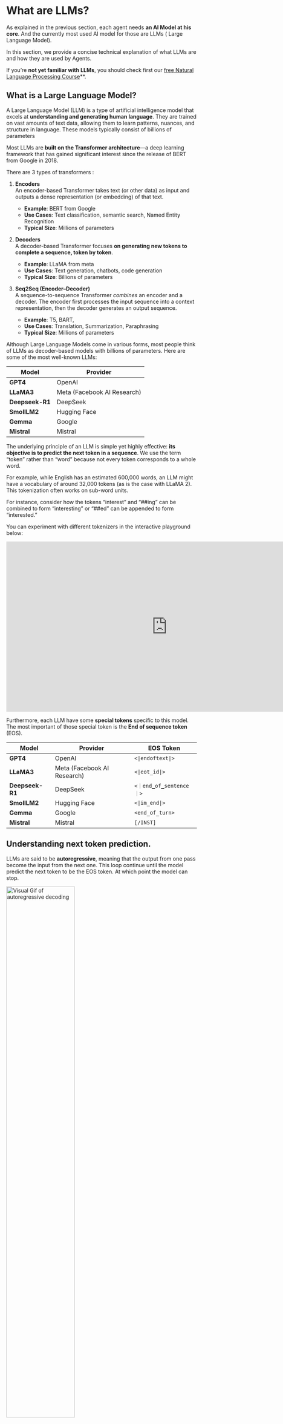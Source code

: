 # What are LLMs?

As explained in the previous section, each agent needs **an AI Model at his core**. And the currently most used AI model for those are LLMs ( Large Language Model).

In this section, we provide a concise technical explanation of what LLMs are and how they are used by Agents. 

If you’re **not yet familiar with LLMs**, you should check first our [free Natural Language Processing Course](https://huggingface.co/learn/nlp-course/chapter1/1)**.

## What is a Large Language Model?

A Large Language Model (LLM) is a type of artificial intelligence model that excels at **understanding and generating human language**. They are trained on vast amounts of text data, allowing them to learn patterns, nuances, and structure in language. These models typically consist of billions of parameters

Most LLMs are **built on the Transformer architecture**—a deep learning framework that has gained significant interest since the release of BERT from Google in 2018.


There are 3 types of transformers :

1. **Encoders**  
   An encoder-based Transformer takes text (or other data) as input and outputs a dense representation (or embedding) of that text.

   - **Example**: BERT from Google
   - **Use Cases**: Text classification, semantic search, Named Entity Recognition
   - **Typical Size**: Millions of parameters

2. **Decoders**  
   A decoder-based Transformer focuses **on generating new tokens to complete a sequence, token by token**.

   - **Example**: LLaMA from meta 
   - **Use Cases**: Text generation, chatbots, code generation
   - **Typical Size**: Billions of parameters

3. **Seq2Seq (Encoder–Decoder)**  
   A sequence-to-sequence Transformer _combines_ an encoder and a decoder. The encoder first processes the input sequence into a context representation, then the decoder generates an output sequence.

   - **Example**: T5, BART, 
   - **Use Cases**:  Translation, Summarization, Paraphrasing
   - **Typical Size**: Millions of parameters

Although Large Language Models come in various forms, most people think of LLMs as decoder-based models with billions of parameters. Here are some of the most well-known LLMs:

| **Model**                          | **Provider**                              |
|-----------------------------------|-------------------------------------------|
| **GPT4**                           | OpenAI                                    |
| **LLaMA3**                         | Meta (Facebook AI Research)               |
| **Deepseek-R1**                    | DeepSeek                                  |
| **SmollLM2**                          | Hugging Face     |
| **Gemma**                          | Google                                    |
| **Mistral**                        | Mistral                                |

The underlying principle of an LLM is simple yet highly effective: **its objective is to predict the next token in a sequence**. We use the term “token” rather than “word” because not every token corresponds to a whole word.

For example, while English has an estimated 600,000 words, an LLM might have a vocabulary of around 32,000 tokens (as is the case with LLaMA 2). This tokenization often works on sub-word units.

For instance, consider how the tokens “interest” and “##ing” can be combined to form “interesting” or “##ed” can be appended to form “interested.”

You can experiment with different tokenizers in the interactive playground below:

<iframe
	src="https://xenova-the-tokenizer-playground.static.hf.space"
	frameborder="0"
	width="850"
	height="450"
></iframe>

Furthermore, each LLM have some **special tokens** specific to this model. The most important of those special token is the **End of sequence token** (EOS).

| **Model**     | **Provider**                  | **EOS Token**              |
|---------------|-------------------------------|----------------------------|
| **GPT4**      | OpenAI                        | ``<\|endoftext\|>``       |
| **LLaMA3**    | Meta (Facebook AI Research)   | ``<\|eot_id\|>``   |
| **Deepseek-R1** | DeepSeek                   | ``<｜end▁of▁sentence｜>`` |
| **SmollLM2**  | Hugging Face                 | ``<\|im_end\|>``          |
| **Gemma**     | Google                       | ``<end_of_turn>``         |
| **Mistral**   | Mistral                      | ``[/INST]``               |


## Understanding next token prediction.

LLMs are said to be **autoregressive**, meaning that the output from one pass become the input from the next one. This loop continue until the model predict the next token to be the EOS token. At which point the model can stop.

<img src="https://huggingface.co/datasets/agents-course/course-images/resolve/main/en/unit1/AutoregressionFinal.gif" alt="Visual Gif of autoregressive decoding" width="60%">

In other words, an LLM will decode text until it reaches the EOS. But what happens during a single decoding loop?

While the full process can be quite technical for the purpose of learning agents, here’s a brief overview:

Once the input text is tokenized, the model computes a dense representation of the words that captures both the meaning and the position of each token in the input sequence. This Dense representation goes into the model and outputs some logits and those logits can be remapped to a token id (a unique number for each token) through the softmax function.

<img src="https://huggingface.co/datasets/agents-course/course-images/resolve/main/en/unit1/DecodingFinal.gif" alt="Visual Gif of decoding" width="60%">

Once out of the model, we have multiple options of potential tokens that could complete the sentence. The most naive decoding strategy would be to always take the word with the maximum probability.

You can interract with the decoding process yourself with SmollLM2 in this space (remember, it decodes untill reaching an **EOS** token which is  **<|im_end|>** for this model):

<iframe
	src="https://jofthomas-decoding-visualizer.hf.space"
	frameborder="0"
	width="850"
	height="450"
></iframe>

If you want to know more about decoding, you can take a look at the [NLP course](https://huggingface.co/learn/nlp-course).

But there is also other more advanced decoding strategies such as beam search, explore multiple candidate sequences to find the one with the maximum cumulative probability—even if that means temporarily choosing suboptimal tokens.

<iframe
	src="https://m-ric-beam-search-visualizer.hf.space"
	frameborder="0"
	width="850"
	height="450"
></iframe>s

## Attention is all you need

One small detail that we should still mention is **Attention**. When predicting the next word. Not all the words in the sentence have the same importance. For instance, when decoding " The Capital of France is ", the Attention will be higher on the words "France" and "Capital" as they are the ones holding the meaning of the sentence.

<img src="https://huggingface.co/datasets/agents-course/course-images/resolve/main/en/unit1/AttentionSceneFinal.gif" alt="Visual Gif of Attention" width="60%">

This simplz process of identifying the most relevant words to predict the next token has proven to be very useful. While the basic principle of LLMs (predicting the next token) has remained largely unchanged since GPT-2, significant improvements have been made in scaling neural networks and refining attention mechanisms.

If you have interacted with LLMs, you’ve likely heard the term “context length”, which refers to the maximum number of tokens that the LLM can process. Recent advances in attention mechanisms have greatly increased this context length.

## Prompting the LLM is important

Considering that the only job of an LLM is to predict the next token by looking at every input token, and to chose which are "important" to decode what the next word should be, the wording of your input token is very important.

This called a prompt in LLM and will allow to guide the generation of the LLM toward the desired output.

## How do LLMs learn?

LLMs are trained on large datasets of text, where they learn to predict the next word in a sequence through a self-supervised or masked language modeling objective. From this unsupervised learning, the model learns the structure of the language and underlying patterns in text allowing to generalize on unseen data.

Following this, LLMs can be fine-tuned on a supervised learning objective to perform specific tasks. For example, some are trained for conversational structures or tool usage, while others focus on classification or code generation.

## How can I use LLMs?

You can run LLMs locally on your own laptop (if you have sufficient hardware) or call them through an API. Some models require a lot of memory to run efficiently, so you'll need to factor in these hardware requirements when choosing a model.

During this course, we will primarily use models via APIs on the Hugging Face Hub. Later on, we will explore how to run these models locally on your hardware.

## How are LLMs used in AI Agents?

LLMs are a key component of AI Agents, **providing the foundation for understanding and generating human language**. 

They can interpret user instructions, maintain context in conversations, and decide which tools to use. 

We will explore these steps in more detail in [dedicated section](./6_agent_steps_and_structure.md).


--
That was a lot of information! We’ve covered the basics of what LLMs are, how they function, and their role in powering AI agents. If you’d like to dive even deeper into the fascinating world of language models and natural language processing, don’t hesitate to check out our [free NLP course](https://huggingface.co/learn/nlp-course/chapter1/1).